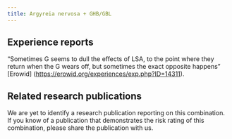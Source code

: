 ---
title: Argyreia nervosa + GHB/GBL
---
## Experience reports

“Sometimes G seems to dull the effects of LSA, to the point where they return when the G wears off, but sometimes the exact opposite happens” [Erowid] (https://erowid.org/experiences/exp.php?ID=14311).

## Related research publications

We are yet to identify a research publication reporting on this combination. If you know of a publication that demonstrates the risk rating of this combination, please share the publication with us.
